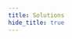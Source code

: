 ```yaml
---
title: Solutions
hide_title: true
---
```



<FeatureIcon src={css} title="Solutions" />
<LinkList
  data={[
    {
      title: "Bootstrap",
      link: "/docs/css/solutions/bootstrap",
      src: bootstrap,
    },
    {
      title: "修改 SVG 样式",
      link: "/docs/css/solutions/svg",
      src: svg,
    },
  ]}
/>
